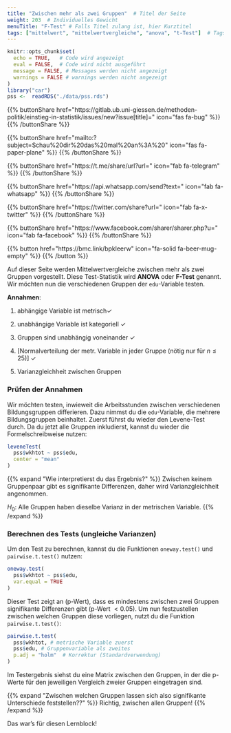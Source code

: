 ```yaml
---
title: "Zwischen mehr als zwei Gruppen"  # Titel der Seite
weight: 203  # Individuelles Gewicht 
menuTitle: "F-Test" # Falls Titel zulang ist, hier Kurztitel
tags: ["mittelwert", "mittelwertvergleiche", "anova", "t-Test"]  # Tags hiereinsetzen; Kurzwort, was auf der Seite passsiert
---
```

```r
knitr::opts_chunk$set(
  echo = TRUE,   # Code wird angezeigt
  eval = FALSE,  # Code wird nicht ausgeführt
  message = FALSE, # Messages werden nicht angezeigt
  warnings = FALSE # warnings werden nicht angezeigt
)
library("car")
pss <-  readRDS("./data/pss.rds")
```

{{% buttonShare href=\"https\:\/\/gitlab.ub.uni-giessen.de\/methoden-politik\/einstieg-in-statistik\/issues\/new?issue[title]=\" icon=\"fas fa-bug\" %}} {{% /buttonShare %}} 

{{% buttonShare href=\"mailto\:?subject=Schau\%20dir\%20das\%20mal\%20an\%3A\%20\" icon=\"fas fa-paper-plane\" %}} {{% /buttonShare %}}

{{% buttonShare href=\"https\:\/\/t.me\/share\/url?url=\" icon=\"fab fa-telegram\" %}} {{% /buttonShare %}}

{{% buttonShare href=\"https\:\/\/api.whatsapp.com\/send?text=\" icon=\"fab fa-whatsapp\" %}} {{% /buttonShare %}}

{{% buttonShare href=\"https\:\/\/twitter.com\/share?url=\" icon=\"fab fa-x-twitter\" %}} {{% /buttonShare %}}

{{% buttonShare href=\"https\:\/\/www.facebook.com\/sharer\/sharer.php?u=\" icon=\"fab fa-facebook\" %}} {{% /buttonShare %}}

{{% button href=\"https\:\/\/bmc.link\/bpkleerw\" icon=\"fa-solid fa-beer-mug-empty\" %}} {{% /button %}}

Auf dieser Seite werden Mittelwertvergleiche zwischen mehr als zwei Gruppen vorgestellt. Diese Test-Statistik wird **ANOVA** oder **F-Test** genannt. Wir möchten nun die verschiedenen Gruppen der `edu`-Variable testen. 

**Annahmen**:

1. abhängige Variable ist metrisch$\checkmark$

2. unabhängige Variable ist kategoriell $\checkmark$

3. Gruppen sind unabhängig voneinander $\checkmark$

4. [Normalverteilung der metr. Variable in jeder Gruppe (nötig nur für $n \leq 25$)] $\checkmark$

5. Varianzgleichheit zwischen Gruppen

### Prüfen der Annahmen
Wir möchten testen, inwieweit die Arbeitsstunden zwischen verschiedenen Bildungsgruppen differieren. Dazu nimmst du die `edu`-Variable, die mehrere Bildungsgruppen beinhaltet. Zuerst führst du wieder den Levene-Test durch. Da du jetzt alle Gruppen inkludierst, kannst du wieder die Formelschreibweise nutzen:
```r
leveneTest(
  pss$wkhtot ~ pss$edu,
  center = "mean"
)
```

{{% expand \"Wie interpretierst du das Ergebnis?\" %}}
Zwischen keinem Gruppenpaar gibt es signifikante Differenzen, daher wird Varianzgleichheit angenommen. 

$H_0$: Alle Gruppen haben dieselbe Varianz in der metrischen Variable.
{{% /expand %}}

### Berechnen des Tests (ungleiche Varianzen)
Um den Test zu berechnen, kannst du die Funktionen `oneway.test()` und `pairwise.t.test()` nutzen:
```r
oneway.test(
  pss$wkhtot ~ pss$edu,
  var.equal = TRUE
)
```
Dieser Test zeigt an (p-Wert), dass es mindestens zwischen zwei Gruppen signifikante Differenzen gibt (p-Wert $< 0.05$). Um nun festzustellen zwischen welchen Gruppen diese vorliegen, nutzt du die Funktion `pairwise.t.test()`:
```r
pairwise.t.test(
  pss$wkhtot, # metrische Variable zuerst
  pss$edu, # Gruppenvariable als zweites
  p.adj = "holm"  # Korrektur (Standardverwendung)
) 
```
Im Testergebnis siehst du eine Matrix zwischen den Gruppen, in der die p-Werte für den jeweiligen Vergleich zweier Gruppen eingetragen sind. 

{{% expand \"Zwischen welchen Gruppen lassen sich also signifikante Unterschiede feststellen??\" %}}
Richtig, zwischen allen Gruppen!
{{% /expand %}}

Das war's für diesen Lernblock!